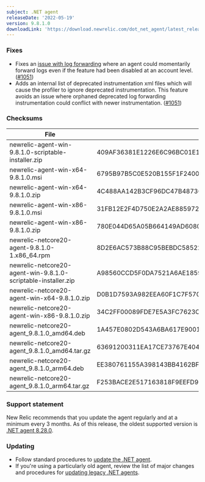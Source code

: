 ```yaml
---
subject: .NET agent
releaseDate: '2022-05-19'
version: 9.8.1.0
downloadLink: 'https://download.newrelic.com/dot_net_agent/latest_release'
---
```


### Fixes
* Fixes an [issue with log forwarding](https://github.com/newrelic/newrelic-dotnet-agent/issues/1088) where an agent could momentarily forward logs even if the feature had been disabled at an account level. ([#1051](https://github.com/newrelic/newrelic-dotnet-agent/pull/1097))
* Adds an internal list of deprecated instrumentation xml files which will cause the profiler to ignore deprecated instrumentation. This feature avoids an issue where orphaned deprecated log forwarding instrumentation could conflict with newer instrumentation. ([#1051](https://github.com/newrelic/newrelic-dotnet-agent/pull/1097))

### Checksums
| File | SHA - 256  Hash |
| ---| ---|
| newrelic-agent-win-9.8.1.0-scriptable-installer.zip | 409AF36381E1226E6C96BC01E105FA4A1C788C7531BB3D45F8498D909F3F9583 |
| newrelic-agent-win-x64-9.8.1.0.msi | 6795B97B5C0E520B155F1F2400C69B23519404DE93619C64D1D44BB7CF2BD7C0 |
| newrelic-agent-win-x64-9.8.1.0.zip | 4C488AA142B3CF96DC47B48736F5C33A05920F5C7F0D750AA769897133F4913B |
| newrelic-agent-win-x86-9.8.1.0.msi | 31FB12E2F4D750E2A2AE8859729DE041E064111B0BB5DFA1BCD5F6524F3A4FAC |
| newrelic-agent-win-x86-9.8.1.0.zip | 780E044D65A05B664149AD6080F3910A0A455CBD6C14EE51351A73D35A217178 |
| newrelic-netcore20-agent-9.8.1.0-1.x86_64.rpm | 8D2E6AC573B88C95BEBDC58522D068A15159BDD5DAB1912BCFABAB4160250FF9 |
| newrelic-netcore20-agent-win-9.8.1.0-scriptable-installer.zip | A98560CCD5F0DA7521A6AE1859D07B91C71B01D820D6904B5C4951324C413D64 |
| newrelic-netcore20-agent-win-x64-9.8.1.0.zip | D0B1D7593A982EEA60F1C7F570B276DFCE26C754100DDB8132DF8BDC301EF12D |
| newrelic-netcore20-agent-win-x86-9.8.1.0.zip | 34C2FF00089FDE7E5A3FC7623C18B9DC2EE5798C50318B53A0F3C29F10E30D0E |
| newrelic-netcore20-agent_9.8.1.0_amd64.deb | 1A457E0802D543A6BA617E9001A9C6FA2936B38693ADE99E4CCF1291609EF0A8 |
| newrelic-netcore20-agent_9.8.1.0_amd64.tar.gz | 63691200311EA17CE73767E40471EE5DA32884EA4C100D188E2ABC1E4C3EB132 |
| newrelic-netcore20-agent_9.8.1.0_arm64.deb | EE380761155A398143BB4162BF43C41C41D1E780DC32E5A4CF4DF4C3DA1C4882 |
| newrelic-netcore20-agent_9.8.1.0_arm64.tar.gz | F253BACE2E517163818F9EEFD909EBFD476453D12E8518E27DE125F692126C28 |

### Support statement

New Relic recommends that you update the agent regularly and at a minimum every 3 months. As of this release, the oldest supported version is [.NET agent 8.28.0](/docs/release-notes/agent-release-notes/net-release-notes/net-agent-8280).

### Updating

* Follow standard procedures to [update the .NET agent](/docs/agents/net-agent/installation-configuration/update-net-agent).
* If you're using a particularly old agent, review the list of major changes and procedures for [updating legacy .NET agents](/docs/agents/net-agent/troubleshooting/upgrade-legacy-net-agents).

